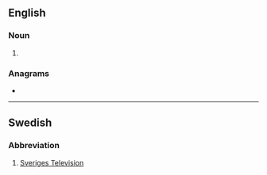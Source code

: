 {{also|svt}}
==English==
{{wikipedia|Supraventricular tachycardia}}

===Noun===
{{en-noun|?}}

# {{initialism of|[[supraventricular]] [[tachycardia]]|lang=en}}

===Anagrams===
* {{anagrams|en|STV|TVs|VST|VTs|tvs}}

----

==Swedish==

===Abbreviation===
{{rfc-header|Abbreviation}}
{{head|sv|abbreviation}}

# [[w:Sveriges Television|Sveriges Television]]
